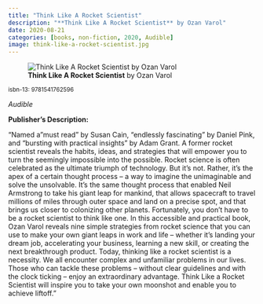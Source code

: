```yaml
---
title: "Think Like A Rocket Scientist"
description: "**Think Like A Rocket Scientist** by Ozan Varol"
date: 2020-08-21
categories: [books, non-fiction, 2020, Audible]
image: think-like-a-rocket-scientist.jpg
---
```

![**Think Like A Rocket Scientist** by Ozan Varol](think-like-a-rocket-scientist.jpg){fig-align="left"}

<sup>isbn-13: 9781541762596</sup>

*Audible*

**Publisher's Description:**

"Named a "must read" by Susan Cain, "endlessly fascinating" by Daniel Pink,
and "bursting with practical insights" by Adam Grant. A former rocket
scientist reveals the habits, ideas, and strategies that will empower you
to turn the seemingly impossible into the possible. Rocket science is often
celebrated as the ultimate triumph of technology. But it's not. Rather,
it's the apex of a certain thought process -- a way to imagine the
unimaginable and solve the unsolvable. It's the same thought process that
enabled Neil Armstrong to take his giant leap for mankind, that allows
spacecraft to travel millions of miles through outer space and land on a
precise spot, and that brings us closer to colonizing other planets.
Fortunately, you don't have to be a rocket scientist to think like one. In
this accessible and practical book, Ozan Varol reveals nine simple
strategies from rocket science that you can use to make your own giant
leaps in work and life -- whether it's landing your dream job, accelerating
your business, learning a new skill, or creating the next breakthrough
product. Today, thinking like a rocket scientist is a necessity. We all
encounter complex and unfamiliar problems in our lives. Those who can
tackle these problems -- without clear guidelines and with the clock
ticking -- enjoy an extraordinary advantage. Think Like a Rocket Scientist
will inspire you to take your own moonshot and enable you to achieve
liftoff."